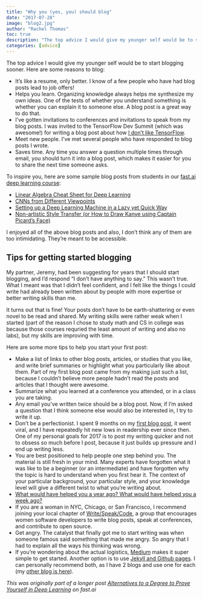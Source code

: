 ```yaml
---
title: "Why you (yes, you) should blog"
date: "2017-07-28"
image: "blog2.jpg"
author: "Rachel Thomas"
toc: true
description: "The top advice I would give my younger self would be to start blogging sooner."
categories: [advice]
---
```


The top advice I would give my younger self would be to start blogging sooner. Here are some reasons to blog:

*   It’s like a resume, only better. I know of a few people who have had blog posts lead to job offers!
*   Helps you learn. Organizing knowledge always helps me synthesize my own ideas. One of the tests of whether you understand something is whether you can explain it to someone else. A blog post is a great way to do that.
*   I’ve gotten invitations to conferences and invitations to speak from my blog posts. I was invited to the TensorFlow Dev Summit (which was awesome!) for writing a blog post about how [I don’t like TensorFlow](http://www.fast.ai/2017/01/03/keras/).
*   Meet new people. I’ve met several people who have responded to blog posts I wrote.
*   Saves time. Any time you answer a question multiple times through email, you should turn it into a blog post, which makes it easier for you to share the next time someone asks.

To inspire you, here are some sample blog posts from students in our [fast.ai deep learning course](http://course.fast.ai/):

*   [Linear Algebra Cheat Sheet for Deep Learning](https://medium.com/towards-data-science/linear-algebra-cheat-sheet-for-deep-learning-cd67aba4526c)
*   [CNNs from Different Viewpoints](https://medium.com/@matthewkleinsmith/cnns-from-different-viewpoints-fab7f52d159c)
*   [Setting up a Deep Learning Machine in a Lazy yet Quick Way](https://medium.com/@sravsatuluri/setting-up-a-deep-learning-machine-in-a-lazy-yet-quick-way-be2642318850)
*   [Non-artistic Style Transfer (or How to Draw Kanye using Captain Picard’s Face)](https://hackernoon.com/non-artistic-style-transfer-or-how-to-draw-kanye-using-captain-picards-face-c4a50256b814)

I enjoyed all of the above blog posts and also, I don’t think any of them are too intimidating. They’re meant to be accessible.

## Tips for getting started blogging

My partner, Jeremy, had been suggesting for years that I should start blogging, and I’d respond “I don’t have anything to say.” This wasn’t true. What I meant was that I didn’t feel confident, and I felt like the things I could write had already been written about by people with more expertise or better writing skills than me.

It turns out that is fine! Your posts don’t have to be earth-shattering or even novel to be read and shared. My writing skills were rather weak when I started (part of the reason I chose to study math and CS in college was because those courses requried the least amount of writing and also no labs), but my skills are improving with time.

Here are some more tips to help you start your first post:

*   Make a list of links to other blog posts, articles, or studies that you like, and write brief summaries or highlight what you particularly like about them. Part of my first blog post came from my making just such a list, because I couldn’t believe more people hadn’t read the posts and articles that I thought were awesome.
*   Summarize what you learned at a conference you attended, or in a class you are taking.
*   Any email you’ve written twice should be a blog post. Now, if I’m asked a question that I think someone else would also be interested in, I try to write it up.
*   Don’t be a perfectionist. I spent 9 months on my [first blog post](https://medium.com/tech-diversity-files/if-you-think-women-in-tech-is-just-a-pipeline-problem-you-haven-t-been-paying-attention-cb7a2073b996), it went viral, and I have repeatedly hit new lows in readership ever since then. One of my personal goals for 2017 is to post my writing quicker and not to obsess so much before I post, because it just builds up pressure and I end up writing less.
*   You are best positioned to help people one step behind you. The material is still fresh in your mind. Many experts have forgotten what it was like to be a beginner (or an intermediate) and have forgotten why the topic is hard to understand when you first hear it. The context of your particular background, your particular style, and your knowledge level will give a different twist to what you’re writing about.
*   [What would have helped you a year ago? What would have helped you a week ago?](https://jvns.ca/blog/2016/05/22/how-do-you-write-blog-posts/)
*   If you are a woman in NYC, Chicago, or San Francisco, I recommend joining your local chapter of [Write/Speak/Code](http://www.writespeakcode.com/chapters/), a group that encourages women software developers to write blog posts, speak at conferences, and contribute to open source.
*   Get angry. The catalyst that finally got me to start writing was when someone famous said something that made me angry. So angry that I had to explain all the ways his thinking was wrong.
*   If you’re wondering about the actual logistics, [Medium](https://medium.com/new-story) makes it super simple to get started. Another option is to use [Jekyll and Github pages](https://help.github.com/articles/using-jekyll-as-a-static-site-generator-with-github-pages/). I can personally recommend both, as I have 2 blogs and use one for each (my [other blog is here](http://fast.ai)).

_This was originally part of a longer post_ [_Alternatives to a Degree to Prove Yourself in Deep Learning_](http://www.fast.ai/2017/04/06/alternatives/) _on fast.ai_
